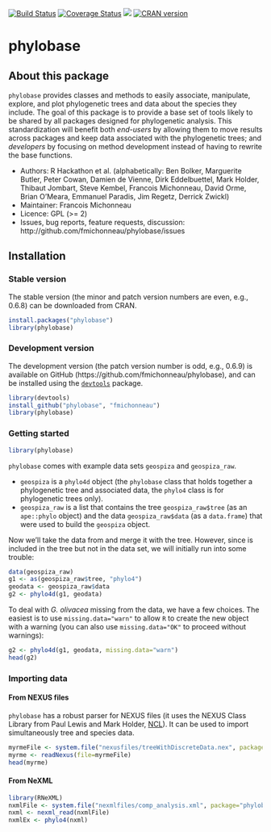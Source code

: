 

[![Build Status](https://travis-ci.org/fmichonneau/phylobase.png?branch=master)](https://travis-ci.org/fmichonneau/phylobase)
[![Coverage Status](https://coveralls.io/repos/fmichonneau/phylobase/badge.svg?branch=master&service=github)](https://coveralls.io/github/fmichonneau/phylobase?branch=master)
![](http://cranlogs.r-pkg.org/badges/phylobase)
[![CRAN version](http://www.r-pkg.org/badges/version/phylobase)](http://cran.r-project.org/package=phylobase)

# phylobase

## About this package

`phylobase` provides classes and methods to easily associate, manipulate,
explore, and plot phylogenetic trees and data about the species they
include. The goal of this package is to provide a base set of tools likely to be
shared by all packages designed for phylogenetic analysis. This standardization
will benefit both *end-users* by allowing them to move results across packages
and keep data associated with the phylogenetic trees; and *developers* by
focusing on method development instead of having to rewrite the base functions.

- Authors: R Hackathon et al. (alphabetically: Ben Bolker, Marguerite Butler,
  Peter Cowan, Damien de Vienne, Dirk Eddelbuettel, Mark Holder, Thibaut
  Jombart, Steve Kembel, Francois Michonneau, David Orme, Brian O'Meara,
  Emmanuel Paradis, Jim Regetz, Derrick Zwickl)
- Maintainer: Francois Michonneau
- Licence: GPL (>= 2)
- Issues, bug reports, feature requests, discussion:
  http://github.com/fmichonneau/phylobase/issues

## Installation

### Stable version

The stable version (the minor and patch version numbers are even, e.g., 0.6.8)
can be downloaded from CRAN.

```r
install.packages("phylobase")
library(phylobase)
```

### Development version

The development version (the patch version number is odd, e.g., 0.6.9) is
available on GitHub (https://github.com/fmichonneau/phylobase), and can be
installed using the [`devtools`](http://cran.r-project.org/package=devtools)
package.

```r
library(devtools)
install_github("phylobase", "fmichonneau")
library(phylobase)
```

### Getting started

```r
library(phylobase)
```

`phylobase` comes with example data sets `geospiza` and `geospiza_raw`.

- `geospiza` is a `phylo4d` object (the `phylobase` class that holds together a
  phylogenetic tree and associated data, the `phylo4` class is for phylogenetic
  trees only).
- `geospiza_raw` is a list that contains the tree `geospiza_raw$tree` (as an
  `ape::phylo` object) and the data `geospiza_raw$data` (as a `data.frame`) that
  were used to build the `geospiza` object.

Now we'll take the \emph{Geospiza} data from \verb+geospiza_raw$data+ and merge
it with the tree. However, since \emph{G. olivacea} is included in the tree but
not in the data set, we will initially run into some trouble:

```r
data(geospiza_raw)
g1 <- as(geospiza_raw$tree, "phylo4")
geodata <- geospiza_raw$data
g2 <- phylo4d(g1, geodata)
```

To deal with _G. olivacea_ missing from the data, we have a few choices. The
easiest is to use `missing.data="warn"` to allow `R` to create the new object
with a warning (you can also use `missing.data="OK"` to proceed without
warnings):

```r
g2 <- phylo4d(g1, geodata, missing.data="warn")
head(g2)
```

### Importing data

#### From NEXUS files

`phylobase` has a robust parser for NEXUS files (it uses the NEXUS Class Library
from Paul Lewis and Mark Holder,
[NCL](http://sourceforge.net/projects/ncl/files/)). It can be used to import
simultaneously tree and species data.

```r
myrmeFile <- system.file("nexusfiles/treeWithDiscreteData.nex", package="phylobase")
myrme <- readNexus(file=myrmeFile)
head(myrme)
```

#### From NeXML

```r
library(RNeXML)
nxmlFile <- system.file("nexmlfiles/comp_analysis.xml", package="phylobase")
nxml <- nexml_read(nxmlFile)
nxmlEx <- phylo4(nxml)
```
